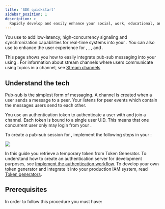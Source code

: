 ```yaml
---
title: 'SDK quickstart'
sidebar_position: 1
description: >
  Rapidly develop and easily enhance your social, work, educational, and IoT apps.
---
```




You use <Vg k="MESS_SDK" /> to add low-latency, high-concurrency signaling and
synchronization capabilities for real-time systems into your <Vpl k="CLIENT" />. You can also use <Vg k="SIG" /> to
enhance the user experience for <Vg k="VIDEO" />, <Vg k="AUDIO" />,  <Vg k="ILS" />, and <Vg k="BS" />.

This page shows you how to easily integrate pub-sub messaging into your <Vpl k="CLIENT" /> using <Vg
k="MESS_SDK" />. For information about stream channels where users communicate using topics in a channel, see [Stream
channels](/en/signaling/develop/stream-channel).

## Understand the tech

Pub-sub is the simplest form of messaging. A channel is created when a user
sends a message to a peer. Your <Vpl k="CLIENT" /> listens for peer events which contain the messages users send to
each other.

You use an authentication token to authenticate a user with <Vg k="MESS" /> and join a channel. Each token is
bound to a single user UID. This means that one concurrent user only may login from your <Vpl k="CLIENT" />.

To create a pub-sub session for <Vg k="MESS" /> , implement the following steps in your
<Vpl k="CLIENT" />:

![](/images/signaling/get-started-workflow.svg)

In this guide you retrieve a temporary token from Token Generator. To understand how to create an authentication
server for development purposes, see [Implement the authentication workflow](../get-started/authentication-workflow).
To develop your own token generator and integrate it into your production IAM system, read [Token generators](/signaling/develop/integrate-token-generation).

## Prerequisites

In order to follow this procedure you must have:

<Prerequites />

<GetStartedSDK  product="Signaling" company="Agora" sdk="Signaling SDK" client="app" />




